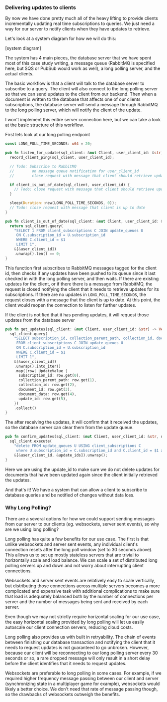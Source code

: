 ### Delivering updates to clients

By now we have done pretty much all of the heavy lifting to provide clients
incrementally updating real time subscriptions to queries. We just need a way
for our server to notify clients when they have updates to retrieve.

Let's look at a system diagram for how we will do this:

[system diagram]

The system has 4 main pieces, the database server that we have spent most of
this case study writing, a message queue (RabbitMQ is specified here, but SQS or
PubSub would work as well), a long polling server, and the actual clients.

The basic workflow is that a client will talk to the database server to
subscribe to a query. The client will also connect to the long polling server so
that we can send updates to the client from our backend. Then when a document
is written to the database that affects one of our clients subscriptions, the
database server will send a message through RabbitMQ to the long polling server,
which will notify the client of the update.

I won't implement this entire server connection here, but we can take a look at
the basic structure of this workflow.

First lets look at our long polling endpoint

```rust
const LONG_POLL_TIME_SECONDS: u64 = 20;

pub fn listen_for_update(sql_client: &mut Client, user_client_id: &str) {
  record_client_ping(sql_client, user_client_id);

  // Todo: Subscribe to RabbitMQ
  //		on message queue notification for user_client_id
  //    	close request with message that client should retrieve updates

  if client_is_out_of_date(sql_client, user_client_id) {
    // Todo: close request with message that client should retrieve updates
  }

  sleep(Duration::new(LONG_POLL_TIME_SECONDS, 0));
  // Todo: close request with message that client is up to date
}

pub fn client_is_out_of_date(sql_client: &mut Client, user_client_id: &str) -> bool {
  return sql_client.query(
    "SELECT 1 FROM client_subscriptions C JOIN update_queues U
     ON C.subscription_id = U.subscription_id
     WHERE C.client_id = $1
     LIMIT 1",
    &[&user_client_id])
    .unwrap().len() == 0;
}
```

This function first subscribes to RabbitMQ messages tagged for the client id,
then checks if any updates have been pushed to its queue since it last checked
in with the long polling server, and then waits. If there are existing updates
for the client, or if there there is a message from RabbitMQ, the request is
closed notifying the client that it needs to retrieve updates for its
subscriptions. If there are no updates in `LONG_POLL_TIME_SECONDS`, the request
closes with a message that the client is up to date. At this point, the client
would reopen the connection to listen for further updates.

If the client is notified that it has pending updates, it will request those
updates from the database server

```rust
pub fn get_updates(sql_client: &mut Client, user_client_id: &str) -> Vec<UpdateValue> {
  sql_client.query(
    "SELECT subscription_id, collection_parent_path, collection_id, document_id, document_data, update_id
     FROM client_subscriptions C JOIN update_queues U
     ON C.subscription_id = U.subscription_id
     WHERE C.client_id = $1
     LIMIT 1",
    &[&user_client_id])
    .unwrap().into_iter()
    .map(|row| UpdateValue {
      subscription_id: row.get(0),
      collection_parent_path: row.get(1),
      collection_id: row.get(2),
      document_id: row.get(3),
      document_data: row.get(4),
      update_id: row.get(5),
    })
    .collect()
}
```

The after receiving the updates, it will confirm that it received the updates,
so the database server can clear them from the update queue.

```rust
pub fn confirm_updates(sql_client: &mut Client, user_client_id: &str, update_ids: &[String]) {
  sql_client.execute(
    "delete FROM update_queues U USING client_subscriptions C
     where U.subscription_id = C.subscription_id and C.client_id = $1 and U.update_id IN $2",
    &[&user_client_id, &update_ids]).unwrap();
}
```

Here we are using the update_id to make sure we do not delete updates for
documents that have been updated again since the client initially retrieved the
updates.

And that's it! We have a system that can allow a client to subscribe to database
queries and be notified of changes without data loss.

### Why Long Polling?

There are a several options for how we could support sending messages from our
server to our clients (eg. websockets, server sent events), so why are we using
long polling?

Long polling has quite a few benefits for our use case. The first is that unlike
websockets and server sent events, any individual client's connection resets
after the long poll window (set to 30 seconds above). This allows us to set up
mostly stateless servers that are trivial to horizontally scale and load
balance. We can scale a set of distributed long polling servers up and down and
not worry about interrupting client connections.

Websockets and server sent events are relatively easy to scale vertically, but
distributing those connections across multiple servers becomes a more
complicated and expensive task with additional complications to make sure that
load is adequately balanced both by the number of connections per server and the
number of messages being sent and received by each server.

Even though we may not strictly require horizontal scaling for our use case, the
easy horizontal scaling provided by long polling will let us easily autoscale
our client connection servers, reducing cloud costs.

Long polling also provides us with built in retryability. The chain of events 
between finishing our database transaction and notifying the client that it
needs to request updates is not guaranteed to go
unbroken. However, because our client will be reconnecting to our long polling
server every 30 seconds or so, a rare dropped message will only result in a short
delay before the client identifies that it needs to request updates.

Websockets are preferable to long polling in some cases. For example, if
we required higher frequency message passing between our client and server
(synchronizing state in a multiplayer game for example), websockets would likely
a better choice. We don't need that rate of message passing though, so the drawbacks
of websockets outweigh the benefits.
